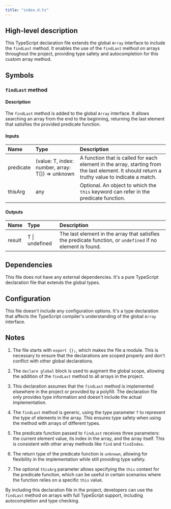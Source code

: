 ```yaml
---
title: "index.d.ts"
---
```


## High-level description
This TypeScript declaration file extends the global `Array` interface to include the `findLast` method. It enables the use of the `findLast` method on arrays throughout the project, providing type safety and autocompletion for this custom array method.

## Symbols

### `findLast` method
#### Description
The `findLast` method is added to the global `Array` interface. It allows searching an array from the end to the beginning, returning the last element that satisfies the provided predicate function.

#### Inputs
| Name | Type | Description |
|:-----|:-----|:------------|
| predicate | (value: T, index: number, array: T[]) =&gt; unknown | A function that is called for each element in the array, starting from the last element. It should return a truthy value to indicate a match. |
| thisArg | any | Optional. An object to which the `this` keyword can refer in the predicate function. |

#### Outputs
| Name | Type | Description |
|:-----|:-----|:------------|
| result | T \| undefined | The last element in the array that satisfies the predicate function, or `undefined` if no element is found. |

## Dependencies
This file does not have any external dependencies. It's a pure TypeScript declaration file that extends the global types.

## Configuration
This file doesn't include any configuration options. It's a type declaration that affects the TypeScript compiler's understanding of the global `Array` interface.

## Notes
1. The file starts with `export {};`, which makes the file a module. This is necessary to ensure that the declarations are scoped properly and don't conflict with other global declarations.

2. The `declare global` block is used to augment the global scope, allowing the addition of the `findLast` method to all arrays in the project.

3. This declaration assumes that the `findLast` method is implemented elsewhere in the project or provided by a polyfill. The declaration file only provides type information and doesn't include the actual implementation.

4. The `findLast` method is generic, using the type parameter `T` to represent the type of elements in the array. This ensures type safety when using the method with arrays of different types.

5. The predicate function passed to `findLast` receives three parameters: the current element value, its index in the array, and the array itself. This is consistent with other array methods like `find` and `findIndex`.

6. The return type of the predicate function is `unknown`, allowing for flexibility in the implementation while still providing type safety.

7. The optional `thisArg` parameter allows specifying the `this` context for the predicate function, which can be useful in certain scenarios where the function relies on a specific `this` value.

By including this declaration file in the project, developers can use the `findLast` method on arrays with full TypeScript support, including autocompletion and type checking.